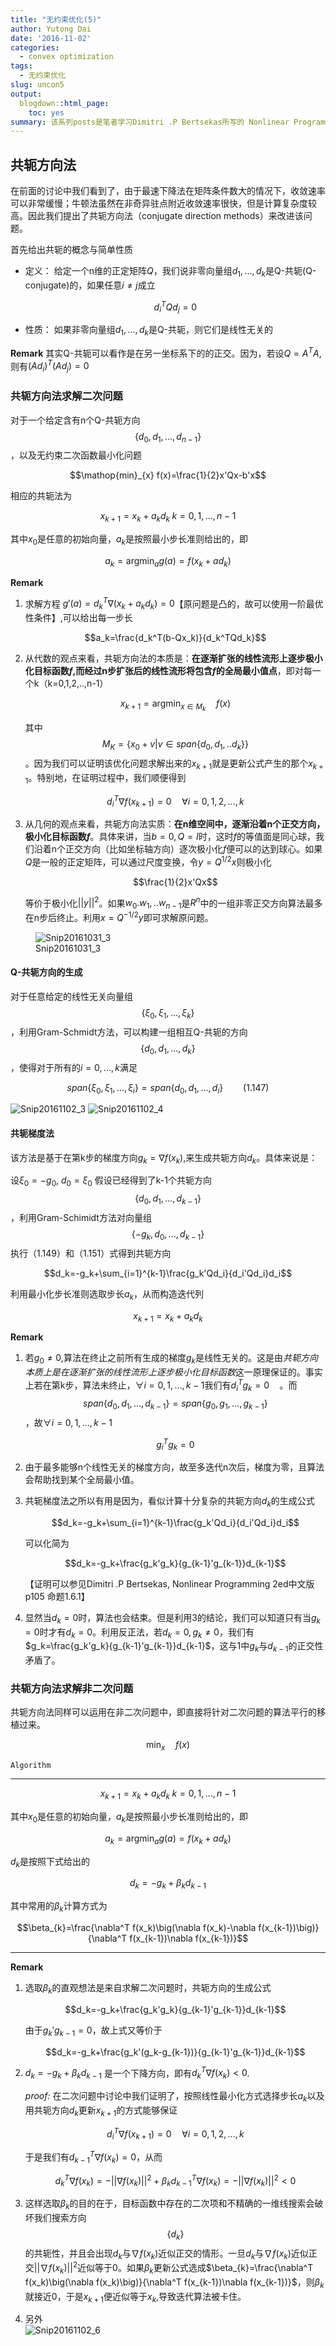 ```yaml
---
title: "无约束优化(5)"
author: Yutong Dai
date: '2016-11-02'
categories:
  - convex optimization
tags:
  - 无约束优化
slug: uncon5
output:
  blogdown::html_page:
    toc: yes
summary: 该系列posts是笔者学习Dimitri .P Bertsekas所写的 Nonlinear Programming 2ed 中文版时整理的笔记。第一章无约束优化内容涉及到最优性条件、梯度方法、牛顿法与变形以及共轭方向法。本文讨论共轭方向法。
---
```


## 共轭方向法

在前面的讨论中我们看到了，由于最速下降法在矩阵条件数大的情况下，收敛速率可以非常缓慢；牛顿法虽然在非奇异驻点附近收敛速率很快，但是计算复杂度较高。因此我们提出了共轭方向法（conjugate direction methods）来改进该问题。

首先给出共轭的概念与简单性质

* 定义： 给定一个n维的正定矩阵$Q$，我们说非零向量组$d_1,...,d_k$是Q-共轭(Q-conjugate)的，如果任意$i\neq j$成立
	
	$$d_i^TQd_j=0$$

* 性质： 如果非零向量组$d_1,...,d_k$是Q-共轭，则它们是线性无关的

**Remark**
其实Q-共轭可以看作是在另一坐标系下的的正交。因为，若设$Q=A^TA$,则有$(Ad_i)^T(Ad_j)=0$

### 共轭方向法求解二次问题

对于一个给定含有n个Q-共轭方向$$\{d_0,d_1,...,d_{n-1}\}$$，以及无约束二次函数最小化问题

$$\mathop{min}_{x} f(x)=\frac{1}{2}x'Qx-b'x$$

相应的共轭法为 

$$x_{k+1}=x_{k}+a_kd_k\;k=0,1,...,n-1$$

其中$x_0$是任意的初始向量，$a_k$是按照最小步长准则给出的，即

$$a_k=\mathop{argmin}_{a} g(a)=f(x_k+ad_k)$$

**Remark**

1. 求解方程 $g'(a)=d_k^T\nabla (x_k+a_kd_k)=0$【原问题是凸的，故可以使用一阶最优性条件】,可以给出每一步长
	
	$$a_k=\frac{d_k^T(b-Qx_k)}{d_k^TQd_k}$$

2. 从代数的观点来看，共轭方向法的本质是：**在逐渐扩张的线性流形上逐步极小化目标函数$f$,而经过n步扩张后的线性流形将包含$f$的全局最小值点**，即对每一个k（k=0,1,2,..,n-1）
	
	$$x_{k+1}=\mathop{argmin}_{x\in M_k}\quad f(x)$$
	
	其中$$M_K=\{x_0+v\vert v\in span\{d_0,d_1,..d_k\}\}$$。因为我们可以证明该优化问题求解出来的$x_{k+1}$就是更新公式产生的那个$x_{k+1}$。特别地，在证明过程中，我们顺便得到

	$$d_i^T\nabla f(x_{k+1})=0\quad \forall i=0,1,2,...,k$$

3. 从几何的观点来看，共轭方向法实质：**在n维空间中，逐渐沿着n个正交方向，极小化目标函数$f$**。具体来讲，当$b=0, Q=I$时，这时$f$的等值面是同心球，我们沿着n个正交方向（比如坐标轴方向）逐次极小化$f$便可以的达到球心。如果$Q$是一般的正定矩阵，可以通过尺度变换，令$y=Q^{1/2}x$则极小化

	$$\frac{1}{2}x'Qx$$

	等价于极小化$\vert \vert y\vert \vert ^2$。如果$w_0.w_1,..w_{n-1}$是$R^n$中的一组非零正交方向算法最多在n步后终止。利用$x=Q^{-1/2}y$即可求解原问题。
	
![Snip20161031_3](http://ogfa13jyv.bkt.clouddn.com/Snip20161031_3.png)

#### Q-共轭方向的生成

对于任意给定的线性无关向量组$$\{\xi_0,\xi_1,...,\xi_k\}$$，利用Gram-Schmidt方法，可以构建一组相互Q-共轭的方向$$\{d_0,d_1,...,d_k\}$$，使得对于所有的$i=0,...,k$满足

$$span\{\xi_0,\xi_1,...,\xi_i\}=span\{d_0,d_1,...,d_i\} \qquad(1.147)$$

![Snip20161102_3](http://ogfa13jyv.bkt.clouddn.com/Snip20161102_3.png)
![Snip20161102_4](http://ogfa13jyv.bkt.clouddn.com/Snip20161102_4.png)

#### 共轭梯度法

该方法是基于在第k步的梯度方向$g_k=\nabla f(x_k)$,来生成共轭方向$d_k$。具体来说是：

设$\xi_0=-g_0$, $d_0=\xi_0$
假设已经得到了k-1个共轭方向$$\{d_0,d_1,...,d_{k-1}\}$$，利用Gram-Schimidt方法对向量组$$\{-g_k,d_0,...,d_{k-1}\}$$执行（1.149）和（1.151）式得到共轭方向

$$d_k=-g_k+\sum_{i=1}^{k-1}\frac{g_k'Qd_i}{d_i'Qd_i}d_i$$

利用最小化步长准则选取步长$a_k$，从而构造迭代列

$$x_{k+1}=x_k+a_kd_k$$

**Remark**

1. 若$g_0\neq0$,算法在终止之前所有生成的梯度$g_k$是线性无关的。这是由*共轭方向本质上是在逐渐扩张的线性流形上逐步极小化目标函数*这一原理保证的。事实上若在第k步，算法未终止，$\forall i=0,1,...,k-1$我们有$d_i^Tg_k=0\quad$。而$$span \{d_0,d_1,...,d_{k-1}\}= span \{g_0,g_1,...,g_{k-1}\}$$，故$\forall i=0,1,...,k-1$
	
	$$g_i^Tg_k=0$$

2. 由于最多能够n个线性无关的梯度方向，故至多迭代n次后，梯度为零，且算法会帮助找到某个全局最小值。

3. 共轭梯度法之所以有用是因为，看似计算十分复杂的共轭方向$d_k$的生成公式
	
	$$d_k=-g_k+\sum_{i=1}^{k-1}\frac{g_k'Qd_i}{d_i'Qd_i}d_i$$
	
	可以化简为
	
	$$d_k=-g_k+\frac{g_k'g_k}{g_{k-1}'g_{k-1}}d_{k-1}$$
	
	【证明可以参见Dimitri .P Bertsekas, Nonlinear Programming 2ed中文版p105 命题1.6.1】

4. 显然当$d_k=0$时，算法也会结束。但是利用3的结论，我们可以知道只有当$g_k=0$时才有$d_k=0$。利用反正法，若$d_k=0,g_k\neq 0$，我们有$g_k=\frac{g_k'g_k}{g_{k-1}'g_{k-1}}d_{k-1}$，这与1中$g_k$与$d_{k-1}$的正交性矛盾了。


### 共轭方向法求解非二次问题

共轭方向法同样可以运用在非二次问题中，即直接将针对二次问题的算法平行的移植过来。

 $$\mathop{min}_x \quad f(x)$$

`Algorithm`

---
 	 
$$x_{k+1}=x_{k}+a_kd_k\;k=0,1,...,n-1$$

其中$x_0$是任意的初始向量，$a_k$是按照最小步长准则给出的，即
	
$$a_k=\mathop{argmin}_{a} g(a)=f(x_k+ad_k)$$
	
$d_k$是按照下式给出的
	
$$d_k=-g_k+\beta_kd_{k-1}$$
	
其中常用的$\beta_k$计算方式为
	
$$\beta_{k}=\frac{\nabla^T f(x_k)\big(\nabla f(x_k)-\nabla f(x_{k-1})\big)}{\nabla^T f(x_{k-1})\nabla f(x_{k-1})}$$

---

**Remark**

1. 选取$\beta_k$的直观想法是来自求解二次问题时，共轭方向的生成公式
	
	$$d_k=-g_k+\frac{g_k'g_k}{g_{k-1}'g_{k-1}}d_{k-1}$$
	
	由于$g_k'g_{k-1}=0$，故上式又等价于
	
	$$d_k=-g_k+\frac{g_k'(g_k-g_{k-1})}{g_{k-1}'g_{k-1}}d_{k-1}$$

2. 	$d_k=-g_k+\beta_kd_{k-1}$ 是一个下降方向，即有$d^T_{k}\nabla f(x_k)<0$.
	
	*proof:*	在二次问题中讨论中我们证明了，按照线性最小化方式选择步长$a_k$以及用共轭方向$d_k$更新$x_{k+1}$的方式能够保证
	
	$$d_i^T\nabla f(x_{k+1})=0\quad \forall i=0,1,2,...,k$$
	
	于是我们有$d_{k-1}^T\nabla f(x_{k})=0$，从而
	
	$$d^T_{k}\nabla f(x_k)=-\vert \vert \nabla f(x_k)\vert \vert ^2+\beta_kd_{k-1}^T\nabla f(x_{k})=-\vert \vert \nabla f(x_k)\vert \vert ^2<0$$

3. 这样选取$\beta_k$的目的在于，目标函数中存在的二次项和不精确的一维线搜索会破坏我们搜索方向$$\{d_k\}$$的共轭性，并且会出现$d_k$与$\nabla f(x_k)$近似正交的情形。一旦$d_k$与$\nabla f(x_k)$近似正交$\vert \vert \nabla f(x_k)\vert \vert ^2$近似等于0。如果$\beta_k$更新公式选成$\beta_{k}=\frac{\nabla^T f(x_k)\big(\nabla f(x_k)\big)}{\nabla^T f(x_{k-1})\nabla f(x_{k-1})}$，则$\beta_k$就接近0，于是$x_{k+1}$便近似等于$x_k$,导致迭代算法被卡住。

2. 另外	
![Snip20161102_6](http://ogfa13jyv.bkt.clouddn.com/Snip20161102_6.png)


